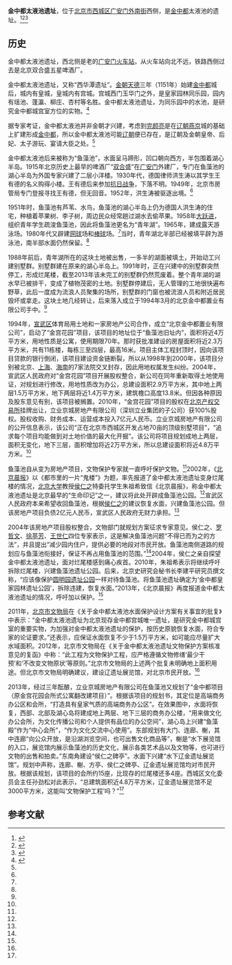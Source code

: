 {{文物保护单位
|级别 = 省级
|省区市 = 北京市
|图片 = 
|名称 = 金中都太液池遗址
|编号 = 3-107
|分类 = 古遗址
|时代 = [[金朝|金]]
|所在 = [[西城区|西城区]][[广安门外南街|广安门外南街]]
|登录 =1984年5月24日
}}

'''金中都太液池遗址'''，位于[[北京市|北京市]][[西城区|西城区]][[广安门外南街|广安门外南街]]西侧，是[[金中都|金中都]]太液池的遗址。<ref name=wy>{{Cite web |url=http://news.163.com/13/1008/04/9AKSII0E00014AED.html |title=从太液池到烂尾楼，网易，2013-10-08 |access-date=2014-01-08 |archive-url=https://web.archive.org/web/20140108055244/http://news.163.com/13/1008/04/9AKSII0E00014AED.html |archive-date=2014-01-08 |dead-url=yes }}</ref><ref name=zxw>{{Cite web |url=http://www.chinanews.com/tp/hd2011/2013/12-13/277162.shtml |title=北京二环别墅群烂尾23年 内含金中都皇家太液池遗址，中新网，2013-12-13 |access-date=2014-01-08 |archive-date=2020-08-11 |archive-url=https://web.archive.org/web/20200811202953/http://www.chinanews.com/tp/hd2011/2013/12-13/277162.shtml |dead-url=no }}</ref><ref name=huisuo>{{Cite web |url=http://news.ifeng.com/a/20140916/41990106_0.shtml |title=金朝千年皇宫遗址荒废20年 将改建成会所，凤凰网，2014-09-16 |access-date=2014-09-16 |archive-date=2019-06-01 |archive-url=https://web.archive.org/web/20190601194219/http://news.ifeng.com/a/20140916/41990106_0.shtml |dead-url=no }}</ref>

==历史==
金中都太液池遗址，西北侧是老的[[广安门站|广安门火车站]]，从火车站向北不远，铁路西侧过去是北京双合盛五星啤酒厂。

金中都太液池遗址，又称“西华潭遗址”。[[金朝|金朝]][[天德_(金朝)|天德]]三年（1151年）始建[[金中都|金中都]]城后，城内有皇城，皇城内有宫城。宫城西门玉华门之外，是皇家园林同乐园，园内有瑶池、蓬瀛、柳庄、杏村等名胜。金中都太液池遗址，为同乐园中的水池，是研究金中都城宫室方位的实物。<ref name=zgw>{{Cite web |url=http://www.china.com.cn/chinese/zhuanti/2008ay/733453.htm |title=北京名胜古迹，中国网，于2014-01-08查阅 |accessdate=2014-01-08 |archive-date=2013-09-21 |archive-url=https://web.archive.org/web/20130921054424/http://www.china.com.cn/chinese/zhuanti/2008ay/733453.htm |dead-url=no }}</ref>

据专家考证，金中都太液池并非金朝才兴建，考虑到[[完颜亮|完颜亮]]是在[[辽朝|辽朝]][[燕京_(辽)|燕京]]城的基础上扩建形成[[金中都|金中都]]，所以金中都太液池可能[[辽朝|辽朝]]便已存在，是辽朝及金朝皇帝、后妃、太子游玩、宴请大臣之处。<ref name=wy/>

金中都太液池后来被称为“鱼藻池”，水面呈马蹄形，凹口朝向西方，半包围着湖心半岛。1915年北京历史上最早的啤酒厂“[[双合盛|双合盛]]”在[[广安门|广安门]]外建厂，专门在鱼藻池的湖心半岛为外国专家兴建了二层小洋楼。1930年代，德国律师洪生涛以其学生王有德的名义购得小楼。王有德后来参加[[抗日战争|抗日战争]]，下落不明。1949年，北京市房管局专门登报寻找王有德，但无回音。1952年，洪生涛被驱逐出境。<ref name=wy/>

1951年时，鱼藻池有芦苇、水鸟，鱼藻池的湖心半岛上仍为德国人洪生涛的住宅，种植着苹果树、李子树，周边民众经常趟过湖水去偷苹果。1958年[[大跃进|大跃进]]，组织青年学生疏浚鱼藻池，因此将鱼藻池更名为“青年湖”。1965年，建成露天游泳场。1980年代又辟建[[网球|网球]]场和[[棒球|棒球]]场。<ref name=wy/>当时，青年湖北半部已经被填平辟为游泳池，南半部水面仍然保留。<ref name=zgw/>

1988年前后，青年湖所在的这块土地被出售，一多半的湖面被填土，开始动工兴建别墅群。别墅群建在原来的湖心半岛上。1991年时，正在兴建中的别墅群突然停工，形成烂尾楼，截至2013年该未完工的别墅群仍然荒废着。整个青年湖的湖水早已被排干，变成了植物茂密的土地。别墅群停建后，无人管理的工地很快遍布野草，此后一度成为流浪人员聚集的场所，别墅群的门窗也被流浪人员和附近居民毁坏或拿走。这块土地几经转让，后来落入成立于1994年3月的北京金中都置业有限公司手中。<ref name=zxw/>

1994年，[[宣武区|宣武区]]体育局用土地和一家房地产公司合作，成立“北京金中都置业有限公司”，启动了“金宫花园”项目，该项目的地址位于“鱼藻池旧址内”，面积将近4万平方米，用地性质是公寓，使用期限70年。那时获批准建设的房屋面积将近2.3万平方米，共有11栋楼，每栋三至四层，最高16米。项目主体工程封顶时，因向该项目贷款的银行倒闭，该项目建设资金链断裂，所以从1998年到2000年，该项目分别被北京、[[上海|上海]]、[[海南|海南]]的7家法院交叉封存，因此用地权属发生纠纷。2004年，宣武区人民政府对“金宫花园”项目开展股权整合，新公司在同年重新取得土地使用证，对规划进行修改，用地性质改为办公，总建设面积2.9万平方米，其中地上两层1.5万平方米，地下两层将近1.4万平方米，建筑檐口高度13.8米。但因各种原因及股东意见有别，该项目被搁置。2010年，“金宫花园”项目的股权在[[北京产权交易所|北京产权交易所]]挂牌出让，立业京城房地产有限公司（深圳立业集团的子公司）获100%股权。股权收购、财务成本、运营成本投入7亿元人民币。立业京城房地产有限公司的公开信息表示，该公司“正在北京市西城区开发占地70亩的顶级别墅项目”，“追求每个项目均能做到对土地价值的最大化开掘”。该公司将项目规划成地上两层，面积无变化，地下三层，面积增加将近2万平方米，所以总建设面积将近4.8万平方米。<ref name=huisuo/>

鱼藻池自从变为房地产项目，文物保护专家就一直呼吁保护文物。<ref name=huisuo/>2002年，《[[北京晨报|北京晨报]]》以《都市里的一片“鬼楼”》为题，率先报道了金中都太液池遗址变身烂尾楼的情况，[[北京大学|北京大学]]教授[[侯仁之|侯仁之]]特委托学生朱祖希致信《北京晨报》，称金中都太液池遗址是北京最早的“生命印记”之一，建议将此处开辟成鱼藻池公园。<ref name=wy/>宣武区人民政府本来希望收回鱼藻池，根据[[侯仁之|侯仁之]]的建议恢复水面，兴建鱼藻池公园。但该房地产项目负债2亿元人民币，宣武区人民政府无财力承担。<ref name=huisuo/>

2004年该房地产项目股权整合，文物部门就规划方案征求专家意见。侯仁之、[[罗哲文|罗哲文]]、[[徐苹芳|徐苹芳]]、[[王世仁|王世仁]]四位专家表示，这是解决鱼藻池问题“不得已而为之的方法”，并且提出“减少园内住户，提供必要的地段对市民开放。鱼藻池南侧道路的规划应与鱼藻池衔接好，保证不再占用鱼藻池的范围。”<ref name=huisuo/>2004年，侯仁之亲自探望金中都太液池遗址，面对烂尾楼感到痛心疾首。2010年，朱祖希表示将继续呼吁拆除烂尾楼，兴建鱼藻池遗址公园。后来，北京史研究会秘书长李建平研究员撰文称，“应该像保护[[圆明园遗址公园|圆明园遗址公园]]一样对待鱼藻池。将鱼藻池遗址确定为‘金中都皇家园林遗址公园’，拆除违建，恢复水面。”2013年，《北京晨报》再度报道金中都太液池遗址的情况，呼吁加以保护。<ref name=wy/>

2011年，[[北京市文物局|北京市文物局]]在《关于金中都太液池水面保护设计方案有关事宜的批复》中表示：“金中都太液池遗址为北京现存金中都宫城唯一遗址，是研究金中都城宫室的重要实物，为加强对金中都太液池遗址的保护，按历史原貌恢复水面，符合专家的论证要求。”还表示，应保证水面恢复不少于1.5万平方米，如可能应尽量扩大水域面积。2012年，北京市文物局在《关于金中都太液池遗址文物保护方案核准意见的复函》中称：“此工程为文物保护工程，应严格遵循文物修缮‘最少干预’和‘不改变文物原状’等原则。”北京市文物局的上述两个批复未明确地上面积用途。但北京市文物局明确建议，建设辽遗址展览馆，对北京市民开放。<ref name=huisuo/>

2013年，经过三年酝酿，立业京城房地产有限公司在鱼藻池又规划了“金中都项目（原金宫花园会所式公寓翻改建项目）”。根据该项目的规划书，其定位是高端商务办公区和会所，“打造具有皇家气质的高端商务办公区”。在效果图中，水面将恢复，西部、北部及湖心岛将建成地上两层、地下三层的商务办公楼，“用来做文化办公会所，为文化传播公司和个人提供有品位的办公空间”，湖心岛上兴建“鱼藻殿”作为“中心会所”，“作为文化交流中心使用”。东部规划有大门、连廊、榭，其中连廊“向公众开放，是沿湖浏览空间，也可出售文化商品等”，榭是“水下展览馆的入口，展览馆内展示鱼藻池的历史文化，展示各类艺术品以及文物等，也可进行文物的出售和拍卖。”东南角建设“侯仁之碑亭”。水面下兴建“水下辽金遗址展览馆”。规划中声称，连廊、榭、方亭、侯仁之碑亭、辽金遗址展览馆均对市民开放。根据该规划，该项目的会所约15座，比现存的烂尾楼还多4座。西城区文化委员会主任孙劲松对此表示，“总建筑面积近4.8万平方米，辽金遗址展览馆不足3000平方米，这能叫‘文物保护工程’吗？”<ref name=huisuo/>

==参考文献==
{{reflist}}

{{北京市文物保护单位}}